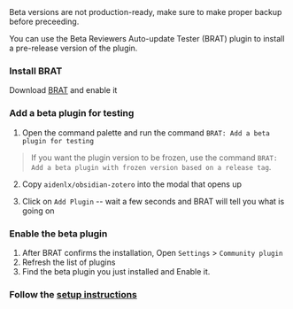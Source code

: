 
<ObsidianInfo channel="beta" />

<Callout type="warning">
Beta versions are not production-ready, make sure to make proper
backup before preceeding.
</Callout>

You can use the Beta Reviewers Auto-update Tester (BRAT) plugin to install a pre-release version of the plugin.

<Steps>

### Install BRAT

Download [BRAT](https://obsidian.md/plugins?id=obsidian42-brat) and enable it

### Add a beta plugin for testing

1. Open the command palette and run the command `BRAT: Add a beta plugin for testing`

> If you want the plugin version to be frozen, use the command `BRAT: Add a beta plugin with frozen version based on a release tag`.

2. Copy `aidenlx/obsidian-zotero` into the modal that opens up

3. Click on `Add Plugin` -- wait a few seconds and BRAT will tell you what is going on

### Enable the beta plugin

1. After BRAT confirms the installation, Open `Settings` > `Community plugin`
2. Refresh the list of plugins
3. Find the beta plugin you just installed and Enable it.

### Follow the [setup instructions](#basic-setup)

</Steps>